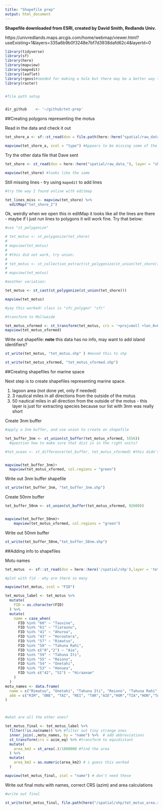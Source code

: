 ```yaml
---
title: "Shapefile prep"
output: html_document
---
```


**Shapefile downloaded from ESRI, created by David Smith, Redlands Univ.** 

https://univredlands.maps.arcgis.com/home/webmap/viewer.html?useExisting=1&layers=335a6b9b0f3248e7bf7d3938dafd62c4&layerId=0

```r
library(tidyverse)
library(sf)
library(here)
library(mapview)
library(mapedit)
library(leaflet)
library(rgeos)#needed for making a hole but there may be a better way to do this using sf
library(raster)


#file path setup


dir_github    <- '~/github/tet-prep'
```

##Creating polygons representing the motus

Read in the data and check it out
```r

tet_shore_a <- sf::st_read(dsn = file.path(here::here("spatial/raw_data_")), layer = "shorelines2011")

mapview(tet_shore_a, zcol = "type") #Appears to be missing some of the lines?
```

Try the other data file that Dave sent

```r
tet_shore <- st_read(dsn = here::here("spatial/raw_data_"), layer = "shorelines2011_2")

mapview(tet_shore) #looks like the same

```

Still missing lines - try using `mapedit` to add lines

```r

#try the way I found online with editmap

tet_lines_miss <- mapview(tet_shore) %>%
  editMap("tet_shore_2")


```

Ok, weirdly when we open this in editMap it looks like all the lines are there - maybe if I just run lines to polygons it will work fine. Try that below:

```r

#use "st_polygonize"

# tet_motus <- st_polygonize(tet_shore)
# 
# mapview(tet_motus) 
# 
# #this did not work, try union:
# 
# tet_motus <- st_collection_extract(st_polygonize(st_union(tet_shore)))
# 
# mapview(tet_motus)

#another variation:

tet_motus <- st_cast(st_polygonize(st_union(tet_shore)))

mapview(tet_motus)

#yay this worked! class is "sfc_polygon" "sfc"

#transform to Mollweide

tet_motus_xformed <- st_transform(tet_motus, crs = '+proj=moll +lon_0=0 +x_0=0 +y_0=0 +ellps=WGS84 +datum=WGS84 +units=m +no_defs')
mapview(tet_motus_xformed)
```

Write out shapefile:
**note** this data has no info, may want to add island identifiers?

```r

st_write(tet_motus, "tet_motus.shp" ) #moved this to shp

st_write(tet_motus_xformed, "tet_motus_xformed.shp")
```


##Creating shapefiles for marine space

Next step is to create shapefiles representing marine space. 

1. lagoon area (not done yet, only if needed)
2. 3 nautical miles in all directions from the outside of the motus
3. 50 nautical miles in all direction from the outside of the motus - this layer is just for extracting species because our list with 3nm was really short
  
Create 3nm buffer
```r

#apply a 3nm buffer, and use union to create on shapefile

tet_buffer_3nm <- st_union(st_buffer(tet_motus_xformed, 5556)) 
  #question how to make sure that dist is in the right units?

#tet_ocean <- st_difference(tet_buffer, tet_motus_xformed) #this didn't work, maybe intersection?


mapview(tet_buffer_3nm)+
  mapview(tet_motus_xformed, col.regions = "green")

```

Write out 3nm buffer shapefile
```r
st_write(tet_buffer_3nm, "tet_buffer_3nm.shp")


```

Create 50nm buffer
```r

tet_buffer_50nm <- st_union(st_buffer(tet_motus_xformed, 92600))


mapview(tet_buffer_50nm)+
    mapview(tet_motus_xformed, col.regions = "green")


```

Write out 50nm buffer
```r

st_write(tet_buffer_50nm,"tet_buffer_50nm.shp")

```

##Adding info to shapefiles

Motu names 
```r

tet_motus  <- sf::st_read(dsn = here::here('/spatial/shp'),layer = 'tet_motus', quiet = T)

#plot with fid - why are there so many

mapview(tet_motus, zcol = "FID")

tet_motus_label <- tet_motus %>%
  mutate(
    FID = as.character(FID)
  ) %>% 
  mutate(
    name = case_when(
      FID %in% "60" ~ "Tauvine",
      FID %in% "61" ~ "Tiaraunu",
      FID %in% "41" ~ "Ahuroa",
      FID %in% "43" ~ "Horoatera",
      FID %in% "57" ~ "Rimatuu",
      FID %in% "58" ~ "Tahuna Rahi",
      FID %in% c("0","2") ~ "Aie",
      FID %in% "59" ~ "Tahuna Iti",
      FID %in% "55" ~ "Reiono",
      FID %in% "54" ~ "Onetahi",
      FID %in% "53" ~ "Honuea",
      FID %in% c("42", "52") ~ "Hiraanae"
    )
  )
motu_names <- data.frame(
  name = c("Rimatuu", "Onetahi", "Tahuna Iti", "Reiono", "Tahuna Rahi", "Aie", "Horoatera", "Tiaraunu", "Honuea", "Tauvine", "Hiraanae", "Ahuroa"),
  abb = c("RIM", "ONE", "TAI", "REI", "TAR","AIE","HOR","TIA","HON","TAU","HIR","AHU")
)



#what are all the other ones?

tet_motus_final <- tet_motus_label %>% 
  filter(!is.na(name)) %>% #filter out tiny strange ones
  inner_join(.,motu_names, by = "name") %>%  # add abbreviations
  st_transform(crs = azim_eq) %>% #transform to equidistant
  mutate(
    area_km2 = st_area(.)/1000000 #find the area
  ) %>% 
  mutate(
    area_km2 = as.numeric(area_km2) # i guess this worked
  )

mapview(tet_motus_final, zcol = "name") # don't need these


```


Write out final motu with names, correct CRS (azim) and area calculations
```r

#write out final 

st_write(tet_motus_final, file.path(here("/spatial/shp/tet_motus_area.shp")))

```

